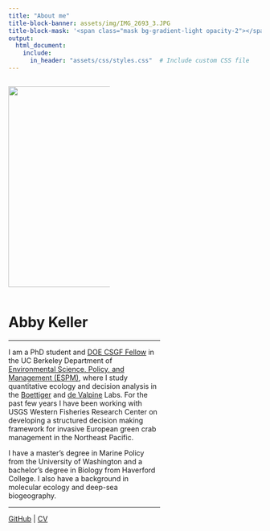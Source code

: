 ---
title: "About me"
title-block-banner: assets/img/IMG_2693_3.JPG
title-block-mask: '<span class="mask bg-gradient-light opacity-2"></span>'
output:
  html_document:
    include:
      in_header: "assets/css/styles.css"  # Include custom CSS file
---

::: {layout-ncol="2"}
::: {.column width="40%"}
![](assets/img/IMG_5516_2.JPG){height="400"}
:::

::: {.column width="60%"}
# Abby Keller

------------------------------------------------------------------------

I am a PhD student and [DOE CSGF Fellow](https://www.krellinst.org/csgf/) in the UC Berkeley Department of [Environmental Science, Policy, and Management (ESPM)](https://ourenvironment.berkeley.edu/), where I study quantitative ecology and decision analysis in the [Boettiger](https://www.carlboettiger.info/) and [de Valpine](https://nature.berkeley.edu/~pdevalpine/) Labs. For the past few years I have been working with USGS Western Fisheries Research Center on developing a structured decision making framework for invasive European green crab management in the Northeast Pacific.

I have a master's degree in Marine Policy from the University of Washington and a bachelor's degree in Biology from Haverford College. I also have a background in molecular ecology and deep-sea biogeography.

------------------------------------------------------------------------

[GitHub](https://github.com/abigailkeller) \| [CV](assets/img/Keller_CV.pdf)
:::
:::
